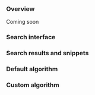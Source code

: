 ### Overview

Coming soon

### Search interface

### Search results and snippets

### Default algorithm

### Custom algorithm
